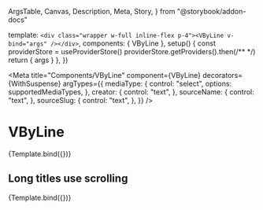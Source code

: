   ArgsTable,
  Canvas,
  Description,
  Meta,
  Story,
} from "@storybook/addon-docs"


  template: `<div class="wrapper w-full inline-flex p-4"><VByLine v-bind="args" /></div>`,
  components: { VByLine },
  setup() {
    const providerStore = useProviderStore()
    providerStore.getProviders().then(/** */)
    return { args }
  },
})

<Meta
  title="Components/VByLine"
  component={VByLine}
  decorators={WithSuspense}
  argTypes={{
    mediaType: {
      control: "select",
      options: supportedMediaTypes,
    },
    creator: {
      control: "text",
    },
    sourceName: {
      control: "text",
    },
    sourceSlug: {
      control: "text",
    },
  }}
/>

# VByLine

<Description of={VByLine} />

<ArgsTable of={VByLine} />

<Canvas>
  <Story
    name="default"
    args={{
      mediaType: "image",
      creator: "kellascat",
      sourceSlug: "met",
      sourceName: "Metropolitan Museum",
    }}
  >
    {Template.bind({})}
  </Story>
</Canvas>

## Long titles use scrolling

<Canvas>
  <Story
    name="long"
    args={{
      mediaType: "image",
      creator: "Roland Folger Coffin, American, 1826–1888",
      sourceSlug: "smithsonian_cooper_hewitt_museum",
      sourceName:
        "Smithsonian Institution: Cooper Hewitt, Smithsonian Design Museum",
    }}
  >
    {Template.bind({})}
  </Story>
</Canvas>
